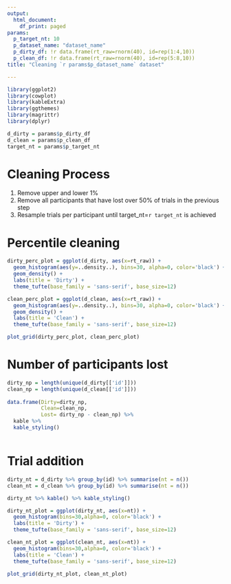 ```yaml
---
output:
  html_document:
    df_print: paged
params:
  p_target_nt: 10
  p_dataset_name: "dataset_name"
  p_dirty_df: !r data.frame(rt_raw=rnorm(40), id=rep(1:4,10))
  p_clean_df: !r data.frame(rt_raw=rnorm(40), id=rep(5:8,10))
title: "Cleaning `r params$p_dataset_name` dataset"

---
```


```r
library(ggplot2)
library(cowplot)
library(kableExtra)
library(ggthemes)
library(magrittr)
library(dplyr)

d_dirty = params$p_dirty_df
d_clean = params$p_clean_df
target_nt = params$p_target_nt
```

# Cleaning Process

1. Remove upper and lower 1%
2. Remove all participants that have lost over 50% of trials in the previous step
3. Resample trials per participant until target_nt=`r target_nt` is achieved

# Percentile cleaning

```r
dirty_perc_plot = ggplot(d_dirty, aes(x=rt_raw)) +
  geom_histogram(aes(y=..density..), bins=30, alpha=0, color='black') +
  geom_density() +
  labs(title = 'Dirty') +
  theme_tufte(base_family = 'sans-serif', base_size=12)

clean_perc_plot = ggplot(d_clean, aes(x=rt_raw)) +
  geom_histogram(aes(y=..density..), bins=30, alpha=0, color='black') +
  geom_density() +
  labs(title = 'Clean') +
  theme_tufte(base_family = 'sans-serif', base_size=12)

plot_grid(dirty_perc_plot, clean_perc_plot)
```

# Number of participants lost

```r
dirty_np = length(unique(d_dirty[['id']]))
clean_np = length(unique(d_clean[['id']]))
                  
data.frame(Dirty=dirty_np,
           Clean=clean_np,
           Lost= dirty_np - clean_np) %>%
  kable %>%
  kable_styling()
```
```r


```

# Trial addition
```r

dirty_nt = d_dirty %>% group_by(id) %>% summarise(nt = n()) 
clean_nt = d_clean %>% group_by(id) %>% summarise(nt = n()) 

dirty_nt %>% kable() %>% kable_styling()

dirty_nt_plot = ggplot(dirty_nt, aes(x=nt)) +
  geom_histogram(bins=30,alpha=0, color='black') +
  labs(title = 'Dirty') +
  theme_tufte(base_family = 'sans-serif', base_size=12)

clean_nt_plot = ggplot(clean_nt, aes(x=nt)) +
  geom_histogram(bins=30,alpha=0, color='black') +
  labs(title = 'Clean') +
  theme_tufte(base_family = 'sans-serif', base_size=12)

plot_grid(dirty_nt_plot, clean_nt_plot)
```

